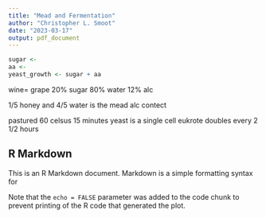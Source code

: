```yaml
---
title: "Mead and Fermentation"
author: "Christopher L. Smoot"
date: "2023-03-17"
output: pdf_document
---
```


```r
sugar <- 
aa <-
yeast_growth <- sugar + aa
```

wine= grape 20% sugar 80% water 12% alc


1/5 honey and 4/5 water is the mead alc contect

pastured 60 celsus 15 minutes
yeast is a single cell eukrote doubles every 2 1/2 hours



## R Markdown

This is an R Markdown document. Markdown is a simple formatting syntax for 

Note that the `echo = FALSE` parameter was added to the code chunk to prevent printing of the R code that generated the plot.
